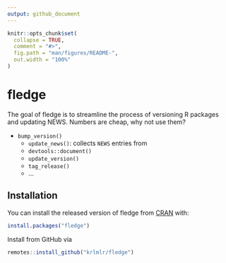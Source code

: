 ```yaml
---
output: github_document
---
```


<!-- README.md is generated from README.Rmd. Please edit that file -->

```r
knitr::opts_chunk$set(
  collapse = TRUE,
  comment = "#>",
  fig.path = "man/figures/README-",
  out.width = "100%"
)
```
# fledge

The goal of fledge is to streamline the process of versioning R packages and updating NEWS. Numbers are cheap, why not use them?

- `bump_version()`
    - `update_news()`: collects `NEWS` entries from 
    - `devtools::document()`
    - `update_version()`
    - `tag_release()`
    - ...


## Installation

You can install the released version of fledge from [CRAN](https://CRAN.R-project.org) with:

``` r
install.packages("fledge")
```

Install from GitHub via

``` r
remotes::install_github("krlmlr/fledge")
```
